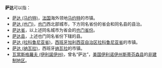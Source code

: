 '''萨达'''可以指：

*[[萨达_(马约特)|萨达 (马约特)]]，[[法国|法国]]海外领地[[马约特|马约特]]的市镇。
*[[萨达_(也门)|萨达 (也门)]]，[[也门|也门]]西北部城市，下方同名省份的省会和同名县的县治。
*[[萨达省|萨达省]]，以上述同名城市为省会的[[也门行政区划|也门省份]]。
*[[萨达县|萨达县]]，上述也门同名省份下辖的县。
*[[萨达_(拉科鲁尼亚省)|萨达 (拉科鲁尼亚省)]]，[[西班牙|西班牙]][[加利西亚自治区|加利西亚自治区]][[拉科鲁尼亚省|拉科鲁尼亚省]]的市镇。
*[[萨达_(纳瓦拉)|萨达 (纳瓦拉)]]，西班牙[[纳瓦拉|纳瓦拉]]的市镇。
*[[瓦當斯格羅夫_(伊利諾伊州)|瓦當斯格羅夫 (伊利諾伊州)]]，曾名“萨达”，[[美国|美国]][[伊利诺伊州|伊利诺伊州]][[斯蒂芬森縣_(伊利諾伊州)|斯蒂芬森县]]的[[非建制地區|非建制地区]]。

{{disambig|cat=二字消歧义}}